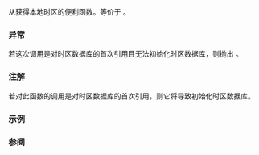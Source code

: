 {{cpp/chrono/title|current_zone}}
{{cpp/chrono/navbar}}
{{ddcl|header=chrono|since=c++20|
const std::chrono::time_zone* current_zone();
}}

从{{enwiki|List of tz database time zones|时区数据库}}获得本地时区的便利函数。等价于 {{c|std::chrono::get_tzdb().current_zone()}}。

=== 异常 ===
若这次调用是对时区数据库的首次引用且无法初始化时区数据库，则抛出 {{lc|std::runtime_error}}。

=== 注解 ===
若对此函数的调用是对时区数据库的首次引用，则它将导致初始化时区数据库。

=== 示例 ===
{{example|code=
#include &lt;chrono&gt;
#include &lt;iostream&gt;

int main()
{
    try
    {
        const std::chrono::zoned_time cur_time
        {
            std::chrono::current_zone(), // 可能抛出异常
            std::chrono::system_clock::now()
        };
        std::cout &lt;&lt; cur_time &lt;&lt; '\n';
    }
    catch(const std::runtime_error&amp; ex)
    {
        std::cerr &lt;&lt; ex.what() &lt;&lt; '\n';        
    }
}
|p=true
|output=
2021-09-13 19:46:42.249182012 MAGT
}}

=== 参阅 ===
{{dsc begin}}
{{dsc inc|cpp/chrono/tzdb/dsc current_zone}}
{{dsc inc|cpp/chrono/dsc tzdb functions}}
{{dsc end}}

{{langlinks|en|es|ja}}